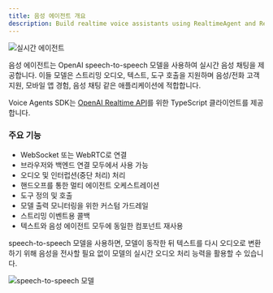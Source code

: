 ```yaml
---
title: 음성 에이전트 개요
description: Build realtime voice assistants using RealtimeAgent and RealtimeSession
---
```



![실시간 에이전트](https://cdn.openai.com/API/docs/images/diagram-speech-to-speech.png)

음성 에이전트는 OpenAI speech-to-speech 모델을 사용하여 실시간 음성 채팅을 제공합니다. 이들 모델은 스트리밍 오디오, 텍스트, 도구 호출을 지원하며 음성/전화 고객 지원, 모바일 앱 경험, 음성 채팅 같은 애플리케이션에 적합합니다.

Voice Agents SDK는 [OpenAI Realtime API](https://platform.openai.com/docs/guides/realtime)를 위한 TypeScript 클라이언트를 제공합니다.

<LinkCard
  title="빠른 시작"
  href="/openai-agents-js/ko/guides/voice-agents/quickstart"
  description="Agents SDK를 사용해 실시간 음성 어시스턴트를 단 몇 분 만에 만들 수 있습니다."
/>

### 주요 기능

- WebSocket 또는 WebRTC로 연결
- 브라우저와 백엔드 연결 모두에서 사용 가능
- 오디오 및 인터럽션(중단 처리) 처리
- 핸드오프를 통한 멀티 에이전트 오케스트레이션
- 도구 정의 및 호출
- 모델 출력 모니터링을 위한 커스텀 가드레일
- 스트리밍 이벤트용 콜백
- 텍스트와 음성 에이전트 모두에 동일한 컴포넌트 재사용

speech-to-speech 모델을 사용하면, 모델이 동작한 뒤 텍스트를 다시 오디오로 변환하기 위해 음성을 전사할 필요 없이 모델의 실시간 오디오 처리 능력을 활용할 수 있습니다.

![speech-to-speech 모델](https://cdn.openai.com/API/docs/images/diagram-chained-agent.png)
